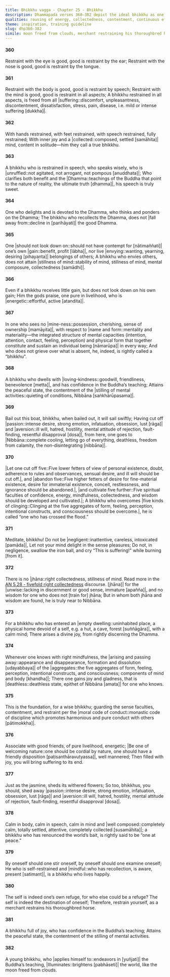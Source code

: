 ```yaml
---
title: Bhikkhu vagga - Chapter 25 - Bhikkhu
description: Dhammapada verses 360–382 depict the ideal bhikkhu as one who restrains the senses, body, speech, and mind, leading to freedom from suffering. Emphasis is placed on mindfulness, inner joy, collectedness, and self-reliance. Through discipline and reflection, the bhikkhu advances towards the peace of Nibbāna, shining like the moon freed from clouds.
qualities: rousing of energy, collectedness, contentment, continuous effort, cultivation, discernment, ending, ethical conduct, faith, examination, giving up, learned, liberation, loving-kindness, mindfulness, recognition of impermanence, respect, right speech, self-control, sense restraint, solitude, tranquility, vigour, vision, wisdom, wise attention, anger, attachment, aversion, anxiety, clinging to rules and observances, conceit, contempt, craving, desire, distraction, doubt, ignorance, immaturity, jealousy, negligence, passion, personal existence, sensual desire, suffering, lack of discernment, companionship
theme: inspiration, training guideline
slug: dhp360-382
simile: moon freed from clouds, merchant restraining his thoroughbred horse
---
```


#### 360

Restraint with the eye is good,
good is restraint by the ear;
Restraint with the nose is good,
good is restraint by the tongue.

#### 361

Restraint with the body is good,
good is restraint by speech;
Restraint with the mind is good,
good is restraint in all aspects;
A bhikkhu restrained in all aspects,
is freed from all |suffering::discomfort, unpleasantness, discontentment, dissatisfaction, stress, pain, disease, i.e. mild or intense suffering [dukkha]|.

#### 362

With hands restrained, with feet restrained,
with speech restrained, fully restrained;
With inner joy and a |collected::composed, settled [samāhita]| mind,
content in solitude—him they call a true bhikkhu.

#### 363

A bhikkhu who is restrained in speech,
who speaks wisely, who is |unruffled::not agitated, not arrogant, not pompous [anuddhata]|;
Who clarifies both benefit and the |Dhamma::teachings of the Buddha that point to the nature of reality, the ultimate truth [dhamma]|,
his speech is truly sweet.

#### 364

One who delights and is devoted to the Dhamma,
who thinks and ponders on the Dhamma;
The bhikkhu who recollects the Dhamma,
does not |fall away from::decline in [parihāyati]| the good Dhamma.

#### 365

One |should not look down on::should not have contempt for [nātimaññati]| one’s own |gain::benefit, profit [lābha]|,
nor live |envying::wanting, yearning, desiring [pihayanta]| belongings of others;
A bhikkhu who envies others,
does not attain |stillness of mind::stability of mind, stillness of mind, mental composure, collectedness [samādhi]|.

#### 366

Even if a bhikkhu receives little gain,
but does not look down on his own gain;
Him the gods praise,
one pure in livelihood, who is |energetic::effortful, active [atandita]|.

#### 367

In one who sees no |mine-ness::possession, cherishing, sense of ownership [mamāyita]|,
with respect to |name and form::mentality and materiality—the integrated structure of mental capacities (intention, attention, contact, feeling, perception) and physical form that together constitute and sustain an individual being [nāmarūpa]| in every way;
And who does not grieve over what is absent,
he, indeed, is rightly called a “bhikkhu".

#### 368

A bhikkhu who dwells with |loving-kindness::goodwill, friendliness, benevolence [metta]|,
and has confidence in the Buddha’s teaching;
Attains the peaceful state,
the contentment of the |stilling of mental activities::quieting of conditions, Nibbāna [saṅkhārūpasama]|.

#### 369

Bail out this boat, bhikkhu,
when bailed out, it will sail swiftly;
Having cut off |passion::intense desire, strong emotion, infatuation, obsession, lust [rāga]| and |aversion::ill will, hatred, hostility, mental attitude of rejection, fault-finding, resentful disapproval [dosa]|,
from here, one goes to |Nibbāna::complete cooling, letting go of everything, deathless, freedom from calamity, the non-disintegrating [nibbāna]|.

#### 370

|Let one cut off five::Five lower fetters of view of personal existence, doubt, adherence to rules and observances, sensual desire, and ill will should be cut off.|, and |abandon five::Five higher fetters of desire for fine-material existence, desire for immaterial existence, conceit, restlessness, and ignorance should be abandoned.|,
|and cultivate five further::Five spiritual faculties of confidence, energy, mindfulness, collectedness, and wisdom should be developed and cultivated.|;
A bhikkhu who overcomes |five kinds of clinging::Clinging at the five aggregates of form, feeling, perception, intentional constructs, and consciousness should be overcome.|,
he is called “one who has crossed the flood.”

#### 371

Meditate, bhikkhu! Do not be |negligent::inattentive, careless, intoxicated [pamāda]|,
Let not your mind delight in the sense pleasures;
Do not, in negligence, swallow the iron ball,
and cry “This is suffering!" while burning [from it].

#### 372

There is no |jhāna::right collectedness, stillness of mind. Read more in the [AN 5.28 - fivefold right collectedness](/an5.28) discourse. [jhāna]| for the |unwise::lacking in discernment or good sense, immature [apañña]|,
and no wisdom for one who does not [train for] jhāna;
But in whom both jhāna and wisdom are found,
he is truly near to Nibbāna.

#### 373

For a bhikkhu who has entered an |empty dwelling::uninhabited place, a physical home devoid of a self, e.g. a hut, a cave, forest [suññāgāra]|,
with a calm mind;
There arises a divine joy,
from rightly discerning the Dhamma.

#### 374

Whenever one knows with right mindfulness,
the |arising and passing away::appearance and disappearance, formation and dissolution [udayabbaya]| of the |aggregates::the five aggregates of form, feeling, perception, intentional constructs, and consciousness; components of mind and body [khandha]|;
There one gains joy and gladness,
that is |deathless::deathless state, epithet of Nibbāna [amata]| for one who knows.

#### 375

This is the foundation,
for a wise bhikkhu;
guarding the sense faculties, contentment,
and restraint per the |moral code of conduct::monastic code of discipline which promotes harmonious and pure conduct with others [pātimokkha]|.

#### 376

Associate with good friends,
of pure livelihood, energetic;
|Be one of welcoming nature::one should be cordial by nature, one should have a friendly disposition [paṭisanthāravutyassa]|,
well mannered;
Then filled with joy,
you will bring suffering to its end.

#### 377

Just as the jasmine,
sheds its withered flowers;
So too, bhikkhus, you should,
shed away |passion::intense desire, strong emotion, infatuation, obsession, lust [rāga]| and |aversion::ill will, hatred, hostility, mental attitude of rejection, fault-finding, resentful disapproval [dosa]|.

#### 378

Calm in body, calm in speech,
calm in mind and |well composed::completely calm, totally settled, attentive, completely collected [susamāhita]|;
a bhikkhu who has renounced the world’s bait,
is rightly said to be “one at peace.”

#### 379

By oneself should one stir oneself,
by oneself should one examine oneself;
He who is self-restrained and |mindful::who has recollection, is aware, present [satimant]|,
is a bhikkhu who lives happily.

#### 380

The self is indeed one’s own refuge,
for who else could be a refuge?
The self is indeed the destination of oneself;
Therefore, restrain yourself,
as a merchant restrains his thoroughbred horse.

#### 381

A bhikkhu full of joy,
who has confidence in the Buddha’s teaching;
Attains the peaceful state,
the contentment of the stilling of mental activities.

#### 382

A young bhikkhu,
who |applies himself to::endeavors in [yuñjati]| the Buddha’s teaching,
|Illuminates::brightens [pabhāseti]| the world,
like the moon freed from clouds.